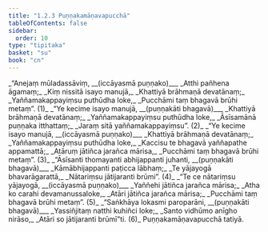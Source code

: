 ```yaml
---
title: "1.2.3 Puṇṇakamāṇavapucchā"
tableOfContents: false
sidebar:
  order: 10
type: "tipitaka"
basket: "su"
book: "cn"
---
```



<DynamicBreadcrumb />

<Division number="68" book="cn" bookNo="25" page="7">

<Paragraph number="72" type="verses" book="cn">
_“Anejaṃ mūladassāviṃ, __(iccāyasmā puṇṇako)___  
_Atthi pañhena āgamaṃ;_  
_Kiṃ nissitā isayo manujā,_  
_Khattiyā brāhmaṇā devatānaṃ;_  
_Yaññamakappayiṃsu puthūdha loke,_  
_Pucchāmi taṃ bhagavā brūhi metaṃ”. (1)_  

</Paragraph>

</Division>
<Division number="69" book="cn" bookNo="25" page="7">

<Paragraph number="73" type="verses" book="cn">
_“Ye kecime isayo manujā, __(puṇṇakāti bhagavā)___  
_Khattiyā brāhmaṇā devatānaṃ;_  
_Yaññamakappayiṃsu puthūdha loke,_  
_Āsīsamānā puṇṇaka itthattaṃ;_  
_Jaraṃ sitā yaññamakappayiṃsu”. (2)_  

</Paragraph>

</Division>
<Division number="70" book="cn" bookNo="25" page="8">

<Paragraph number="74" type="verses" book="cn">
_“Ye kecime isayo manujā, __(iccāyasmā puṇṇako)___  
_Khattiyā brāhmaṇā devatānaṃ;_  
_Yaññamakappayiṃsu puthūdha loke,_  
_Kaccisu te bhagavā yaññapathe appamattā;_  
_Atāruṃ jātiñca jarañca mārisa,_  
_Pucchāmi taṃ bhagavā brūhi metaṃ”. (3)_  

</Paragraph>

</Division>
<Division number="71" book="cn" bookNo="25" page="8">

<Paragraph number="75" type="verses" book="cn">
_“Āsīsanti thomayanti abhijappanti juhanti, __(puṇṇakāti bhagavā)___  
_Kāmābhijappanti paṭicca lābhaṃ;_  
_Te yājayogā bhavarāgarattā,_  
_Nātariṃsu jātijaranti brūmi”. (4)_  

</Paragraph>

</Division>
<Division number="72" book="cn" bookNo="25" page="8">

<Paragraph number="76" type="verses" book="cn">
_“Te ce nātariṃsu yājayogā, __(iccāyasmā puṇṇako)___  
_Yaññehi jātiñca jarañca mārisa;_  
_Atha ko carahi devamanussaloke,_  
_Atāri jātiñca jarañca mārisa;_  
_Pucchāmi taṃ bhagavā brūhi metaṃ”. (5)_  

</Paragraph>

</Division>
<Division number="73" book="cn" bookNo="25" page="8">

<Paragraph number="77" type="verses" book="cn">
_“Saṅkhāya lokasmi paroparāni, __(puṇṇakāti bhagavā)___  
_Yassiñjitaṃ natthi kuhiñci loke;_  
_Santo vidhūmo anīgho nirāso,_  
_Atāri so jātijaranti brūmī”ti. (6)_  


</Paragraph>
</Division>

<Paragraph number="78" type="center" book="cn">
Puṇṇakamāṇavapucchā tatiyā.
</Paragraph>